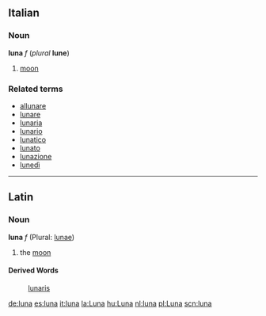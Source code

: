 ==Italian==
===Noun===
'''luna''' ''f'' (''plural'' '''lune''')

#[[moon]]

===Related terms===
*[[allunare]]
*[[lunare]]
*[[lunaria]]
*[[lunario]]
*[[lunatico]]
*[[lunato]]
*[[lunazione]]
*[[lunedì]]

----

==Latin==
===Noun===
'''luna''' ''f'' (Plural: [[lunae]])

#the [[moon]]
====Derived Words====
:[[lunaris]]

[[de:luna]]
[[es:luna]]
[[it:luna]]
[[la:Luna]]
[[hu:Luna]]
[[nl:luna]]
[[pl:Luna]]
[[scn:luna]]
